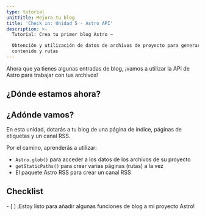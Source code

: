 ```yaml
---
type: tutorial
unitTitle: Mejora tu blog
title: 'Check in: Unidad 5 - Astro API'
description: >-
  Tutorial: Crea tu primer blog Astro —

  Obtención y utilización de datos de archivos de proyecto para generar dinámicamente páginas
  contenido y rutas
---
```




Ahora que ya tienes algunas entradas de blog, ¡vamos a utilizar la API de Astro para trabajar con tus archivos!

## ¿Dónde estamos ahora?

<StackblitzIntro tree="withastro/blog-tutorial-demo/tree/unit-5/start"/>

## ¿Adónde vamos?

En esta unidad, dotarás a tu blog de una página de índice, páginas de etiquetas y un canal RSS. 

Por el camino, aprenderás a utilizar:
- `Astro.glob()` para acceder a los datos de los archivos de su proyecto
- `getStaticPaths()` para crear varias páginas (rutas) a la vez
- El paquete Astro RSS para crear un canal RSS



<Box icon="check-list">

## Checklist

<Checklist>
- [ ] ¡Estoy listo para añadir algunas funciones de blog a mi proyecto Astro!
</Checklist>
</Box>
